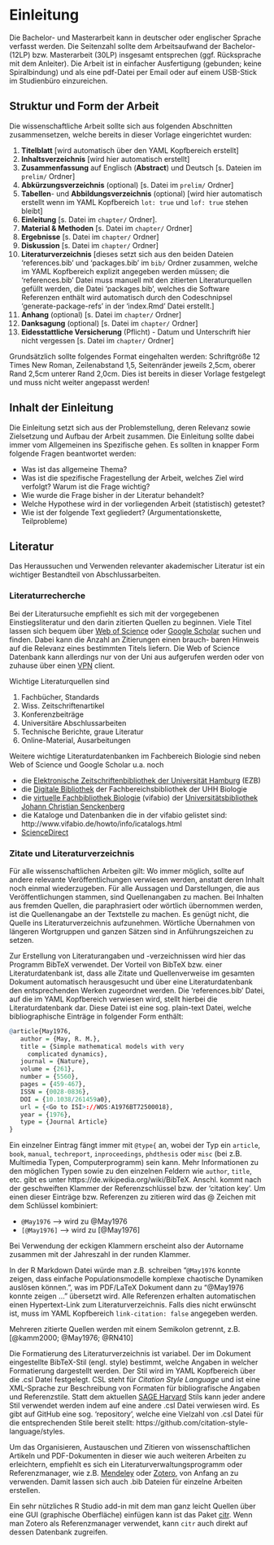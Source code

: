 # Einleitung

Die Bachelor- und Masterarbeit kann in deutscher oder englischer Sprache verfasst werden. Die Seitenzahl sollte dem Arbeitsaufwand der Bachelor- (12LP) bzw. Masterarbeit (30LP) insgesamt entsprechen (ggf. Rücksprache mit dem Anleiter). Die Arbeit ist in einfacher Ausfertigung (gebunden; keine Spiralbindung) und als eine pdf-Datei per Email oder auf einem USB-Stick im Studienbüro einzureichen.

## Struktur und Form der Arbeit

Die wissenschaftliche Arbeit sollte sich aus folgenden Abschnitten zusammensetzen, welche bereits in dieser Vorlage eingerichtet wurden:

1. **Titelblatt** [wird automatisch über den YAML Kopfbereich erstellt]
2. **Inhaltsverzeichnis** [wird hier automatisch erstellt]
3. **Zusammenfassung** auf Englisch (**Abstract**) und Deutsch [s. Dateien im `prelim/` Ordner]
4. **Abkürzungsverzeichnis** (optional) [s. Datei im `prelim/` Ordner]
5. **Tabellen**- und **Abbildungsverzeichnis** (optional) [wird hier automatisch erstellt wenn im YAML Kopfbereich `lot: true` und `lof: true` stehen bleibt]
6. **Einleitung** [s. Datei im `chapter/` Ordner].
7.  **Material & Methoden** [s. Datei im `chapter/` Ordner]
8. **Ergebnisse** [s. Datei im `chapter/` Ordner]
9. **Diskussion** [s. Datei im `chapter/` Ordner]
10. **Literaturverzeichnis** [dieses setzt sich aus den beiden Dateien 'references.bib' und 'packages.bib' im `bib/` Ordner zusammen, welche im YAML Kopfbereich explizit angegeben werden müssen; die 'references.bib' Datei muss manuell mit den zitierten Literaturquellen gefüllt werden, die Datei 'packages.bib', welches die Software Referenzen enthält wird automatisch durch den Codeschnipsel 'generate-package-refs' in der 'index.Rmd' Datei erstellt.]
11. **Anhang** (optional) [s. Datei im `chapter/` Ordner]
12. **Danksagung** (optional) [s. Datei im `chapter/` Ordner]
13. **Eidesstattliche Versicherung** (Pflicht) - Datum und Unterschrift hier nicht vergessen [s. Datei im `chapter/` Ordner]

Grundsätzlich sollte folgendes Format eingehalten werden: Schriftgröße 12 Times New Roman, Zeilenabstand 1,5, Seitenränder jeweils 2,5cm, oberer Rand 2,5cm unterer Rand 2,0cm. Dies ist bereits in dieser Vorlage festgelegt und muss nicht weiter angepasst werden!


##  Inhalt der Einleitung

Die Einleitung setzt sich aus der Problemstellung, deren Relevanz sowie Zielsetzung und Aufbau der Arbeit zusammen. Die Einleitung sollte dabei immer vom Allgemeinen ins Spezifische gehen. Es sollten in knapper Form folgende Fragen beantwortet werden:

- Was ist das allgemeine Thema?
- Was ist die spezifische Fragestellung der Arbeit, welches Ziel wird verfolgt? Warum ist die Frage wichtig?
- Wie wurde die Frage bisher in der Literatur behandelt? 
- Welche Hypothese wird in der vorliegenden Arbeit (statistisch) getestet?
- Wie ist der folgende Text gegliedert? (Argumentationskette, Teilprobleme)


## Literatur

Das Heraussuchen und Verwenden relevanter akademischer Literatur ist ein wichtiger Bestandteil von Abschlussarbeiten.

###  Literaturrecherche

Bei der Literatursuche empfiehlt es sich mit der vorgegebenen Einstiegsliteratur und den darin zitierten Quellen zu beginnen. Viele Titel lassen sich bequem über [Web of Science](https://apps.webofknowledge.com/WOS_GeneralSearch_input.do?product=WOS&search_mode=GeneralSearch&SID=E4BQAzXmvUw7kPeUIBE&preferencesSaved=) oder [Google Scholar](https://scholar.google.de/) suchen und finden. Dabei kann die Anzahl an Zitierungen einen brauch- baren Hinweis auf die Relevanz eines bestimmten Titels liefern. Die Web of Science Datenbank kann allerdings nur von der Uni aus aufgerufen werden oder von zuhause über einen [VPN](https://www.rrz.uni-hamburg.de/services/netz/vpn.html) client.


Wichtige Literaturquellen sind

1. Fachbücher, Standards
2. Wiss. Zeitschriftenartikel
3. Konferenzbeiträge
4. Universitäre Abschlussarbeiten
4. Technische Berichte, graue Literatur
5. Online-Material, Ausarbeitungen

Weitere wichtige Literaturdatenbanken im Fachbereich Biologie sind neben Web of Science und Google Scholar u.a. noch

- die [Elektronische Zeitschriftenbibliothek der Universität Hamburg](https://www.sub.uni-hamburg.de/recherche/elektronische-zeitschriftenbibliothek.html) (EZB) 
- die [Digitale Bibliothek](https://www.biologie.uni-hamburg.de/service/bibliotheken/bibliothek-fachbereichsbibliothek/digibib.html) der Fachbereichsbibliothek der UHH Biologie
- die [virtuelle Fachbibliothek Biologie](http://www.vifabio.de/) (vifabio) der [Universitätsbibliothek Johann Christian Senckenberg](https://www.ub.uni-frankfurt.de/)
- die Kataloge und Datenbanken die in der vifabio gelistet sind: http://www.vifabio.de/howto/info/icatalogs.html
- [ScienceDirect](https://www.sciencedirect.com)


### Zitate und Literaturverzeichnis

Für alle wissenschaftlichen Arbeiten gilt: Wo immer möglich, sollte auf andere relevante Veröffentlichungen verwiesen werden, anstatt deren Inhalt noch einmal wiederzugeben. Für alle Aussagen und Darstellungen, die aus Veröffentlichungen stammen, sind Quellenangaben zu machen. Bei Inhalten aus fremden Quellen, die paraphrasiert oder wörtlich übernommen werden, ist die Quellenangabe an der Textstelle zu machen. Es genügt nicht, die Quelle ins Literaturverzeichnis aufzunehmen. Wörtliche Übernahmen von längeren Wortgruppen und ganzen Sätzen sind in Anführungszeichen zu setzen.

Zur Erstellung von Literaturangaben und -verzeichnissen wird hier das Programm BibTeX verwendet. Der Vorteil von BibTeX bzw. einer Literaturdatenbank ist, dass alle Zitate und Quellenverweise im gesamten Dokument automatisch herausgesucht und über eine Literaturdatenbank den entsprechenden Werken zugeordnet werden. Die 'references.bib' Datei, auf die im YAML Kopfbereich verwiesen wird, stellt hierbei die Literaturdatenbank dar. Diese Datei ist eine sog. plain-text Datei, welche bibliographische Einträge in folgender Form enthält:

```r
@article{May1976,
   author = {May, R. M.},
   title = {Simple mathematical models with very 
     complicated dynamics},
   journal = {Nature},
   volume = {261},
   number = {5560},
   pages = {459-467},
   ISSN = {0028-0836},
   DOI = {10.1038/261459a0},
   url = {<Go to ISI>://WOS:A1976BT72500018},
   year = {1976},
   type = {Journal Article}
}
```

Ein einzelner Eintrag fängt immer mit `@type{` an, wobei der Typ ein `article`, `book`, `manual`, `techreport`, `inproceedings`, `phdthesis` oder `misc` (bei z.B. Multimedia Typen, Computerprogramm) sein kann. Mehr Informationen zu den möglichen Typen sowie zu den einzelnen Feldern wie `author`, `title`, etc. gibt es unter https://de.wikipedia.org/wiki/BibTeX. Anschl. kommt nach der geschweiften Klammer der Referenzschlüssel bzw. der 'citation key'. Um einen dieser Einträge bzw. Referenzen zu zitieren wird das @ Zeichen mit dem Schlüssel kombiniert: 

- `@May1976` --> wird zu @May1976
- `[@May1976]` --> wird zu [@May1976]

Bei Verwendung der eckigen Klammern erscheint also der Autorname zusammen mit der Jahreszahl in der runden Klammer.

In der R Markdown Datei würde man z.B. schreiben "`@May1976` konnte zeigen, dass einfache Populationsmodelle komplexe chaotische Dynamiken auslösen können.", was im PDF/LaTeX Dokument dann zu "@May1976 konnte zeigen ..." übersetzt wird. Alle Referenzen erhalten automatischen einen Hypertext-Link zum Literaturverzeichnis. Falls dies nicht erwünscht ist, muss im YAML Kopfbereich `link-citation: false` angegeben werden.

Mehreren zitierte Quellen werden mit einem Semikolon getrennt, z.B. [@kamm2000; @May1976; @RN410]

Die Formatierung des Literaturverzeichnis ist variabel. Der im Dokument eingestellte BibTeX-Stil (engl. style) bestimmt, welche Angaben in welcher Formatierung dargestellt werden. Der Stil wird im YAML Kopfbereich über die .csl Datei festgelegt. CSL steht für *Citation Style Language* und ist eine XML-Sprache zur Beschreibung von Formaten für bibliografische Angaben und Referenzstile. Statt dem aktuellen [SAGE Harvard](https://uk.sagepub.com/sites/default/files/sage_harvard_reference_style_0.pdf) Stils kann jeder andere Stil verwendet werden indem auf eine andere .csl Datei verwiesen wird. Es gibt auf GitHub eine sog. 'repository', welche eine Vielzahl von .csl Datei für die entsprechenden Stile bereit stellt: https://github.com/citation-style-language/styles.

Um das Organisieren, Austauschen und Zitieren von wissenschaftlichen Artikeln und PDF-Dokumenten in dieser wie auch weiteren Arbeiten zu erleichtern, empfiehlt es sich ein Literaturverwaltungsprogramm oder Referenzmanager, wie z.B. [Mendeley](https://www.mendeley.com/?interaction_required=true) oder [Zotero](https://www.zotero.org/), von Anfang an zu verwenden. Damit lassen sich auch .bib Dateien für einzelne Arbeiten erstellen.

Ein sehr nützliches R Studio add-in mit dem man ganz leicht Quellen über eine GUI (graphische Oberfläche) einfügen kann ist das Paket [citr](https://github.com/crsh/citr). Wenn man Zotero als Referenzmanager verwendet, kann `citr` auch direkt auf dessen Datenbank zugreifen.


<!-- Wenn das naechste Kapitel auf einer neuen Seite beginnen soll, den \newpage LaTeX Befehl verwenden: -->
\newpage
